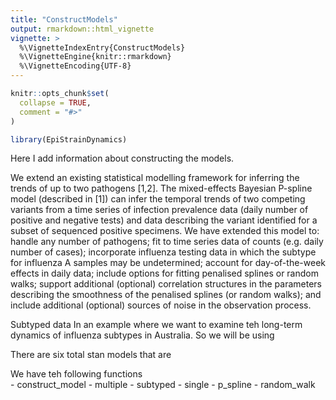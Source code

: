 ```yaml
---
title: "ConstructModels"
output: rmarkdown::html_vignette
vignette: >
  %\VignetteIndexEntry{ConstructModels}
  %\VignetteEngine{knitr::rmarkdown}
  %\VignetteEncoding{UTF-8}
---
```


```r
knitr::opts_chunk$set(
  collapse = TRUE,
  comment = "#>"
)
```

```r
library(EpiStrainDynamics)
```

Here I add information about constructing the models. 

We extend an existing statistical modelling framework for inferring the trends of up to two pathogens [1,2]. The mixed-effects Bayesian P-spline model (described in [1]) can infer the temporal trends of two competing variants from a time series of infection prevalence data (daily number of positive and negative tests) and data describing the variant identified for a subset of sequenced positive specimens. We have extended this model to: handle any number of pathogens; fit to time series data of counts (e.g. daily number of cases); incorporate influenza testing data in which the subtype for influenza A samples may be undetermined; account for day-of-the-week effects in daily data; include options for fitting penalised splines or random walks; support additional (optional) correlation structures in the parameters describing the smoothness of the penalised splines (or random walks); and include additional (optional) sources of noise in the observation process.

Subtyped data
In an example where we want to examine teh long-term dynamics of influenza subtypes in Australia. So we will be using 

There are six total stan models that are 

We have teh following functions   
- construct_model
      - multiple
      - subtyped
      - single
      - p_spline
      - random_walk
